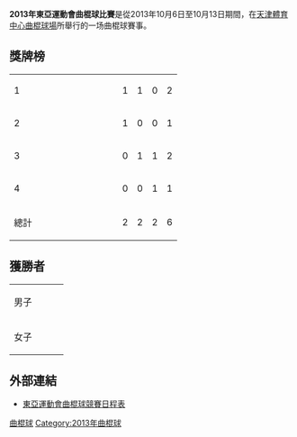 '''2013年東亞運動會曲棍球比賽'''是從2013年10月6日至10月13日期間，在[[天津體育中心曲棍球場|天津體育中心曲棍球場]]所舉行的一场曲棍球賽事。

==獎牌榜==

{| {{RankedMedalTable}}
|-
| 1 || width=150 align=left| {{flagIOC2|JPN|2013年東亞運動會}} || 1 || 1 || 0 || 2 
|-
| 2 || align=left| {{flagIOC2|KOR|2013年東亞運動會}} || 1 || 0 || 0 || 1
|-
| 3 || align=left| {{flagIOC2|CHN|2013年東亞運動會}} || 0 || 1 || 1 || 2
|-
| 4 || align=left| {{flagIOC2|TPE|2013年東亞運動會}} || 0 || 0 || 1 || 1
|- class="sortbottom"
!colspan=2| 總計 || 2 || 2 || 2 || 6
|}


==獲勝者==
{| {{MedalistTable|type=項目|columns=1}}
|-
| 男子<br>{{DetailsLink|2013年東亞運動會曲棍球比賽－男子曲棍球}}
| {{flagIOC2|KOR|2013年東亞運動會}}
| {{flagIOC2|JPN|2013年東亞運動會}}
| {{flagIOC2|CHN|2013年東亞運動會}}
|-
| 女子<br>{{DetailsLink|2013年東亞運動會曲棍球比賽－女子曲棍球}}
| {{flagIOC2|JPN|2013年東亞運動會}}
| {{flagIOC2|CHN|2013年東亞運動會}}
| {{flagIOC2|TPE|2013年東亞運動會}}
|}

== 外部連結 ==
* [https://archive.is/20131007042942/http://data.tianjin2013.sports.sohu.com/Sport_Info_cn.php?xm=HO 東亞運動會曲棍球競賽日程表]

[[Category:2013年東亞運動會比賽項目|曲棍球]]
[[Category:2013年曲棍球|Category:2013年曲棍球]]